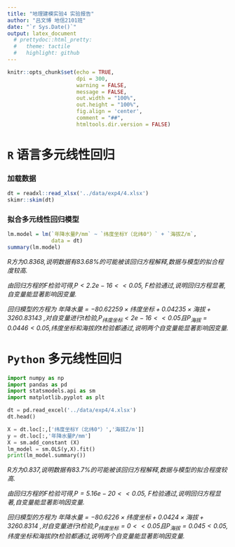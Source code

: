 ```yaml
---
title: "地理建模实验4 实验报告"
author: "吕文博 地信2101班"
date: "`r Sys.Date()`"
output: latex_document
  # prettydoc::html_pretty:
  #   theme: tactile
  #   highlight: github
---
```


```r
knitr::opts_chunk$set(echo = TRUE,
                      dpi = 300,
                      warning = FALSE,
                      message = FALSE,
                      out.width = "100%",
                      out.height = "100%",
                      fig.align = 'center',
                      comment = "##",
                      htmltools.dir.version = FALSE)
```

# `R` 语言多元线性回归

### 加载数据

```r
dt = readxl::read_xlsx('../data/exp4/4.xlsx')
skimr::skim(dt)
```

### 拟合多元线性回归模型

```r
lm.model = lm(`年降水量P/mm` ~ `纬度坐标Y（北纬0°）` + `海拔Z/m`,
              data = dt)
summary(lm.model)
```

*R方为0.8368,说明数据有83.68%的可能被该回归方程解释,数据与模型的拟合程度较高.*

*由回归方程的F检验可得,$P < 2.2e-16 << 0.05$, F检验通过,说明回归方程显著,自变量能显著影响因变量.*

*回归模型的方程为 $\text{年降水量} = -80.62259 \times \text{纬度坐标} + 0.04235 \times \text{海拔} + 3260.83143$ ,对自变量进行t检验,$P_{\text{纬度坐标}} < 2e-16 << 0.05$且$P_{\text{海拔}} = 0.0446 < 0.05$,纬度坐标和海拔的t检验都通过,说明两个自变量能显著影响因变量.*

# `Python` 多元线性回归

```python
import numpy as np
import pandas as pd
import statsmodels.api as sm
import matplotlib.pyplot as plt

dt = pd.read_excel('../data/exp4/4.xlsx')
dt.head()

X = dt.loc[:,['纬度坐标Y（北纬0°）','海拔Z/m']]
y = dt.loc[:,'年降水量P/mm']
X = sm.add_constant (X)
lm_model = sm.OLS(y,X).fit()
print(lm_model.summary())
```

*R方为0.837,说明数据有83.7%的可能被该回归方程解释,数据与模型的拟合程度较高.*

*由回归方程的F检验可得,$P = 5.16e-20 << 0.05$, F检验通过,说明回归方程显著,自变量能显著影响因变量.*

*回归模型的方程为 $\text{年降水量} = -80.6226 \times \text{纬度坐标} + 0.0424 \times \text{海拔} + 3260.8314$ ,对自变量进行t检验,$P_{\text{纬度坐标}} = 0 << 0.05$且$P_{\text{海拔}} = 0.045 < 0.05$,纬度坐标和海拔的t检验都通过,说明两个自变量能显著影响因变量.*
